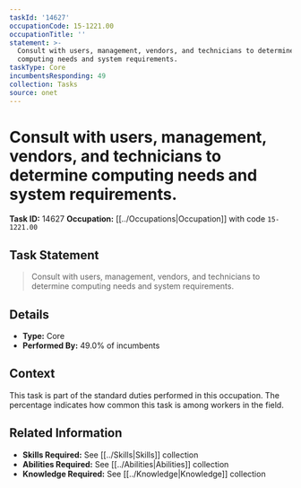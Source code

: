 ```yaml
---
taskId: '14627'
occupationCode: 15-1221.00
occupationTitle: ''
statement: >-
  Consult with users, management, vendors, and technicians to determine
  computing needs and system requirements.
taskType: Core
incumbentsResponding: 49
collection: Tasks
source: onet
---
```

# Consult with users, management, vendors, and technicians to determine computing needs and system requirements.

**Task ID:** 14627
**Occupation:** [[../Occupations|Occupation]] with code `15-1221.00`

## Task Statement

> Consult with users, management, vendors, and technicians to determine computing needs and system requirements.

## Details

- **Type:** Core
- **Performed By:** 49.0% of incumbents

## Context

This task is part of the standard duties performed in this occupation. The percentage indicates how common this task is among workers in the field.

## Related Information

- **Skills Required:** See [[../Skills|Skills]] collection
- **Abilities Required:** See [[../Abilities|Abilities]] collection
- **Knowledge Required:** See [[../Knowledge|Knowledge]] collection
